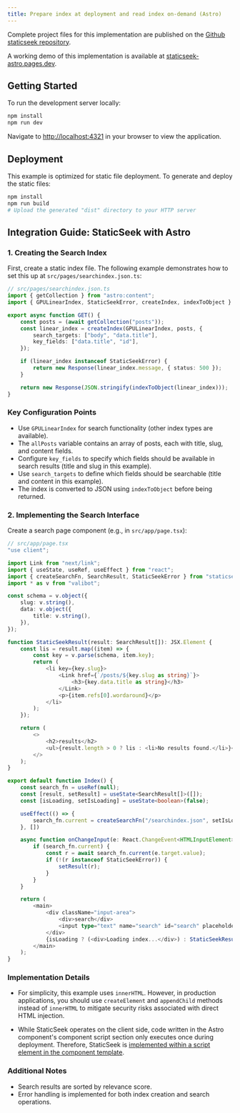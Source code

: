```yaml
---
title: Prepare index at deployment and read index on-demand (Astro)
---
```


Complete project files for this implementation are published on the [Github staticseek repository](https://github.com/osawa-naotaka/staticseek/tree/main/example/astro/02.preindexed).

A working demo of this implementation is available at [staticseek-astro.pages.dev](https://staticseek-astro.pages.dev/).

## Getting Started

To run the development server locally:

```bash
npm install
npm run dev
```

Navigate to [http://localhost:4321](http://localhost:4321) in your browser to view the application.

## Deployment

This example is optimized for static file deployment. To generate and deploy the static files:

```bash
npm install
npm run build
# Upload the generated "dist" directory to your HTTP server
```

## Integration Guide: StaticSeek with Astro

### 1. Creating the Search Index

First, create a static index file. The following example demonstrates how to set this up at `src/pages/searchindex.json.ts`:

```typescript
// src/pages/searchindex.json.ts
import { getCollection } from "astro:content";
import { GPULinearIndex, StaticSeekError, createIndex, indexToObject } from "staticseek";

export async function GET() {
    const posts = (await getCollection("posts"));
    const linear_index = createIndex(GPULinearIndex, posts, {
        search_targets: ["body", "data.title"],
        key_fields: ["data.title", "id"],
    });

    if (linear_index instanceof StaticSeekError) {
        return new Response(linear_index.message, { status: 500 });
    }

    return new Response(JSON.stringify(indexToObject(linear_index)));
}
```

### Key Configuration Points
- Use `GPULinearIndex` for search functionality (other index types are available).
- The `allPosts` variable contains an array of posts, each with title, slug, and content fields.
- Configure `key_fields` to specify which fields should be available in search results (title and slug in this example).
- Use `search_targets` to define which fields should be searchable (title and content in this example).
- The index is converted to JSON using `indexToObject` before being returned.

### 2. Implementing the Search Interface

Create a search page component (e.g., in `src/app/page.tsx`):

```typescript
// src/app/page.tsx
"use client";

import Link from "next/link";
import { useState, useRef, useEffect } from "react";
import { createSearchFn, SearchResult, StaticSeekError } from "staticseek";
import * as v from "valibot";

const schema = v.object({
    slug: v.string(),
    data: v.object({
        title: v.string(),
    }),
});

function StaticSeekResult(result: SearchResult[]): JSX.Element {
    const lis = result.map((item) => {
        const key = v.parse(schema, item.key);
        return (
            <li key={key.slug}>
                <Link href={`/posts/${key.slug as string}`}>
                    <h3>{key.data.title as string}</h3>
                </Link>
                <p>{item.refs[0].wordaround}</p>
            </li>
        );
    });

    return (
        <>
            <h2>results</h2>
            <ul>{result.length > 0 ? lis : <li>No results found.</li>}</ul>
        </>
    );
}

export default function Index() {
    const search_fn = useRef(null);
    const [result, setResult] = useState<SearchResult[]>([]);
    const [isLoading, setIsLoading] = useState<boolean>(false);

    useEffect(() => {
        search_fn.current = createSearchFn("/searchindex.json", setIsLoading);
    }, [])

    async function onChangeInput(e: React.ChangeEvent<HTMLInputElement>) {
        if (search_fn.current) {
            const r = await search_fn.current(e.target.value);
            if (!(r instanceof StaticSeekError)) {
                setResult(r);
            }
        }
    }

    return (
        <main>
            <div className="input-area">
                <div>search</div>
                <input type="text" name="search" id="search" placeholder="type your search query in English..." onChange={onChangeInput} />
            </div>
            {isLoading ? (<div>Loading index...</div>) : StaticSeekResult(result)}
        </main>
    );
}
```

### Implementation Details

- For simplicity, this example uses `innerHTML`. However, in production applications, you should use `createElement` and `appendChild` methods instead of `innerHTML` to mitigate security risks associated with direct HTML injection.

- While StaticSeek operates on the client side, code written in the Astro component's component script section only executes once during deployment. Therefore, StaticSeek is [implemented within a script element in the component template](https://docs.astro.build/en/guides/client-side-scripts/).

### Additional Notes

- Search results are sorted by relevance score.
- Error handling is implemented for both index creation and search operations.